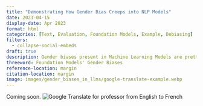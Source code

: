 ```yaml
---
title: "Demonstrating How Gender Bias Creeps into NLP Models"
date: 2023-04-15
display-date: Apr 2023
format: html
categories: [Text, Evaluation, Foundation Models, Example, Debiasing]
filters:
  - collapse-social-embeds
draft: true
description: Gender biases present in Machine Learning Models are pretty difficult to identify. GPT4, as illustrated, considers the female partner to be the problem in a disagreement surrounding crying. Gendered translations and ambiguous pronoun references add to the problem and reinforce existing biases.
threeword: Foundation Models' Gender Biases
reference-location: margin
citation-location: margin
image: images/gender_biases_in_llms/google-translate-example.webp
---
```

Coming soon.
![Google Translate for professor from English to French](images/gender_biases_in_llms/google-translate-example.webp)